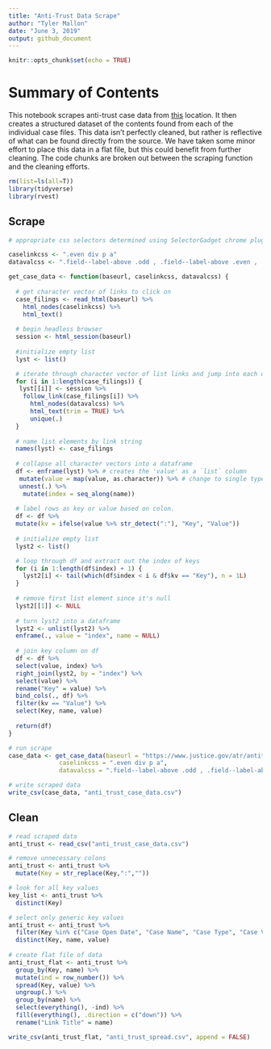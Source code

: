 ```yaml
---
title: "Anti-Trust Data Scrape"
author: "Tyler Mallon"
date: "June 3, 2019"
output: github_document
---
```


```r
knitr::opts_chunk$set(echo = TRUE)
```

# Summary of Contents

This notebook scrapes anti-trust case data from [this](https://www.justice.gov/atr/antitrust-case-filings-alpha) location. It then creates a structured dataset of the contents found from each of the individual case files. This data isn't perfectly cleaned, but rather is reflective of what can be found directly from the source. We have taken some minor effort to place this data in a flat file, but this could benefit from further cleaning. The code chunks are broken out between the scraping function and the cleaning efforts.  

```r
rm(list=ls(all=T))
library(tidyverse)
library(rvest)
```

## Scrape

```r
# appropriate css selectors determined using SelectorGadget chrome plugin

caselinkcss <- ".even div p a"
datavalcss <- ".field--label-above .odd , .field--label-above .even , .date-display-single , .field__label"

get_case_data <- function(baseurl, caselinkcss, datavalcss) {
  
  # get character vector of links to click on
  case_filings <- read_html(baseurl) %>%
    html_nodes(caselinkcss) %>%
    html_text()
  
  # begin headless browser
  session <- html_session(baseurl)
  
  #initialize empty list
  lyst <- list()

  # iterate through character vector of list links and jump into each one, extract out the data values as a vector and store in a list
  for (i in 1:length(case_filings)) {
   lyst[[i]] <- session %>%
    follow_link(case_filings[i]) %>%
      html_nodes(datavalcss) %>%
      html_text(trim = TRUE) %>%
      unique(.)
  }
  
  # name list elements by link string
  names(lyst) <- case_filings
  
  # collapse all character vectors into a dataframe
  df <- enframe(lyst) %>% # creates the 'value' as a `list` column
   mutate(value = map(value, as.character)) %>% # change to single type
   unnest(.) %>%
    mutate(index = seq_along(name))
  
  # label rows as key or value based on colon.
  df <- df %>%
  mutate(kv = ifelse(value %>% str_detect(":"), "Key", "Value"))
  
  # initialize empty list
  lyst2 <- list()

  # loop through df and extract out the index of keys
  for (i in 1:length(df$index) + 1) {
    lyst2[i] <- tail(which(df$index < i & df$kv == "Key"), n = 1L)
  }
  
  # remove first list element since it's null
  lyst2[[1]] <- NULL
  
  # turn lyst2 into a dataframe
  lyst2 <- unlist(lyst2) %>%
  enframe(., value = "index", name = NULL)
  
  # join key column on df
  df <- df %>%
  select(value, index) %>%
  right_join(lyst2, by = "index") %>%
  select(value) %>%
  rename("Key" = value) %>%
  bind_cols(., df) %>%
  filter(kv == "Value") %>%
  select(Key, name, value)
  
  return(df)
}

# run scrape
case_data <- get_case_data(baseurl = "https://www.justice.gov/atr/antitrust-case-filings-alpha", 
              caselinkcss = ".even div p a",
              datavalcss = ".field--label-above .odd , .field--label-above .even , .date-display-single , .field__label")

# write scraped data
write_csv(case_data, "anti_trust_case_data.csv")
```

## Clean

```r
# read scraped data
anti_trust <- read_csv("anti_trust_case_data.csv")

# remove unnecessary colons
anti_trust <- anti_trust %>%
  mutate(Key = str_replace(Key,":",""))

# look for all key values
key_list <- anti_trust %>%
  distinct(Key)

# select only generic key values
anti_trust <- anti_trust %>%
  filter(Key %in% c("Case Open Date", "Case Name", "Case Type", "Case Violation", "Market", "Industry Code", "Component", "Topic")) %>%
  distinct(Key, name, value)
 
# create flat file of data
anti_trust_flat <- anti_trust %>%
  group_by(Key, name) %>%
  mutate(ind = row_number()) %>%
  spread(Key, value) %>%
  ungroup(.) %>%
  group_by(name) %>%
  select(everything(), -ind) %>%
  fill(everything(), .direction = c("down")) %>%
  rename("Link Title" = name)

write_csv(anti_trust_flat, "anti_trust_spread.csv", append = FALSE)
```